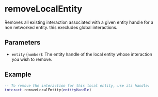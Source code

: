 # removeLocalEntity

Removes all existing interaction associated with a given entity handle for a non networked entity. this execludes global interactions.

## Parameters

- `entity` (`number`): The entity handle of the local entity whose interaction you wish to remove.

## Example

```lua
-- To remove the interaction for this local entity, use its handle:
interact.removeLocalEntity(entityHandle)
